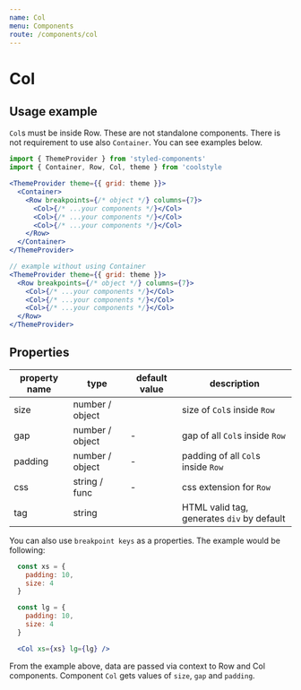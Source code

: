 ```yaml
---
name: Col
menu: Components
route: /components/col
---
```


# Col

## Usage example

`Col`s must be inside Row. These are not standalone components.
There is not requirement to use also `Container`. You can
see examples below.

```jsx
import { ThemeProvider } from 'styled-components'
import { Container, Row, Col, theme } from 'coolstyle

<ThemeProvider theme={{ grid: theme }}>
  <Container>
    <Row breakpoints={/* object */} columns={7}>
      <Col>{/* ...your components */}</Col>
      <Col>{/* ...your components */}</Col>
      <Col>{/* ...your components */}</Col>
    </Row>
  </Container>
</ThemeProvider>

// example without using Container
<ThemeProvider theme={{ grid: theme }}>
  <Row breakpoints={/* object */} columns={7}>
    <Col>{/* ...your components */}</Col>
    <Col>{/* ...your components */}</Col>
    <Col>{/* ...your components */}</Col>
  </Row>
</ThemeProvider>

```

## Properties

| property name | type            | default value | description                                |
| ------------- | --------------- | ------------- | ------------------------------------------ |
| size          | number / object |               | size of `Col`s inside `Row`                |
| gap           | number / object | -             | gap of all `Col`s inside `Row`             |
| padding       | number / object | -             | padding of all `Col`s inside `Row`         |
| css           | string / func   | -             | css extension for `Row`                    |
| tag           | string          |               | HTML valid tag, generates `div` by default |

You can also use `breakpoint keys` as a properties. The example would be following:

```jsx
  const xs = {
    padding: 10,
    size: 4
  }

  const lg = {
    padding: 10,
    size: 4
  }

  <Col xs={xs} lg={lg} />
```

From the example above, data are passed via context to Row and Col components.
Component `Col` gets values of `size`, `gap` and `padding`.
